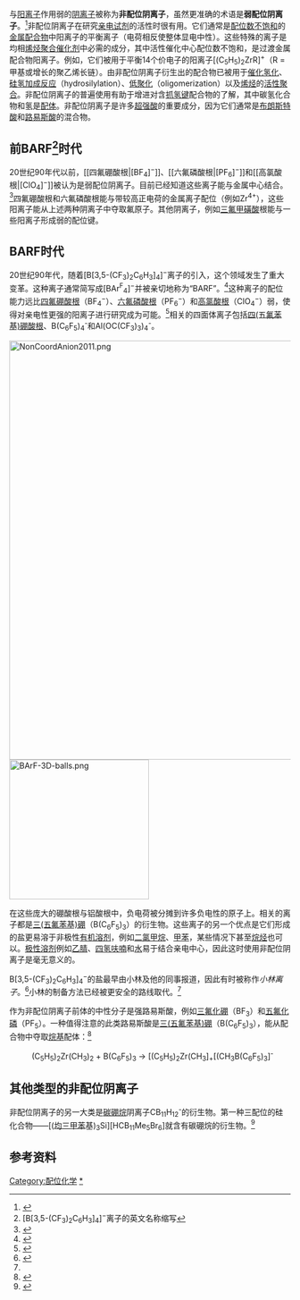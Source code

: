 与[[阳离子|阳离子]]作用弱的[[阴离子|阴离子]]被称为'''非配位阴离子'''，虽然更准确的术语是'''弱配位阴离子'''。<ref>{{cite journal | author = I. Krossing and I. Raabe | title = Noncoordinating Anions - Fact or Fiction? A Survey of Likely Candidates | year = 2004 | journal = [[Angewandte_Chemie_International_Edition|Angewandte Chemie International Edition]] | volume = 43 | issue = 16 | pages = 2066–2090 | doi = 10.1002/anie.200300620 | pmid = 15083452}}</ref>非配位阴离子在研究[[亲电试剂|亲电试剂]]的活性时很有用。它们通常是[[18电子规则|配位数不饱和]]的[[金属配合物|金属配合物]]中阳离子的平衡离子（电荷相反使整体显电中性）。这些特殊的离子是均相[[齐格勒-纳塔催化剂|烯烃聚合催化剂]]中必需的成分，其中活性催化中心配位数不饱和，是过渡金属配合物阳离子。例如，它们被用于平衡14个价电子的阳离子[(C<sub>5</sub>H<sub>5</sub>)<sub>2</sub>ZrR]<sup>+</sup>（R = 甲基或增长的聚乙烯长链）。由非配位阴离子衍生出的配合物已被用于[[催化氢化|催化氢化]]、[[硅氢加成反应|硅氢加成反应]]（hydrosilylation）、[[低聚化|低聚化]]（oligomerization）以及[[烯烃|烯烃]]的[[活性聚合|活性聚合]]。非配位阴离子的普遍使用有助于增进对含[[抓氢键|抓氢键]]配合物的了解，其中碳氢化合物和氢是[[配体|配体]]。非配位阴离子是许多[[超强酸|超强酸]]的重要成分，因为它们通常是[[布朗斯特酸|布朗斯特酸]]和[[路易斯酸|路易斯酸]]的混合物。

==前BARF<ref>[B[3,5-(CF<sub>3</sub>)<sub>2</sub>C<sub>6</sub>H<sub>3</sub>]<sub>4</sub>]<sup>−</sup>离子的英文名称缩写</ref>时代==
20世纪90年代以前，[[四氟硼酸根|[BF<sub>4</sub>]<sup>−</sup>]]、[[六氟磷酸根|[PF<sub>6</sub>]<sup>−</sup>]]和[[高氯酸根|[ClO<sub>4</sub>]<sup>−</sup>]]被认为是弱配位阴离子。目前已经知道这些离子能与金属中心结合。<ref>{{cite journal | author = Honeychuck, R. V.; Hersh, W. H. | title = Coordination of “Noncoordinating” Anions: Synthesis, Characterization, and X-ray Crystal Structures of Fluorine-Bridged [SbF<sub>6</sub>]<sup>−</sup>, [BF<sub>4</sub>]<sup>−</sup>, and [PF<sub>6</sub>]<sup>−</sup> Adducts of [R<sub>3</sub>P(CO)<sub>3</sub>(NO)W]<sup>+</sup>.  An Unconventional Order of Anion Donor Strength | year = 1989 | journal = [[Inorganic_Chemistry_(journal)|Inorganic Chemistry]] | volume = 28 | issue = 14 | pages = 2869–2886 | doi = 10.1021/ic00313a034}}</ref>四氟硼酸根和六氟磷酸根能与带较高正电荷的金属离子配位（例如Zr<sup>4+</sup>），这些阳离子能从上述两种阴离子中夺取氟原子。其他阴离子，例如[[三氟甲磺酸|三氟甲磺酸]]根能与一些阳离子形成弱的配位键。

==BARF时代==
20世纪90年代，随着[B[3,5-(CF<sub>3</sub>)<sub>2</sub>C<sub>6</sub>H<sub>3</sub>]<sub>4</sub>]<sup>−</sup>离子的引入，这个领域发生了重大变革。这种离子通常简写成[BAr<sup>F</sup><sub>4</sub>]<sup>−</sup>并被亲切地称为“BARF”。<ref name=Bergman>{{Cite journal | author = N. A. Yakelis, R. G. Bergman | title = Safe Preparation and Purification of Sodium Tetrakis[(3,5-trifluoromethyl)phenyl]borate (NaBArF<sub>24</sub>): Reliable and Sensitive Analysis of Water in Solutions of Fluorinated Tetraarylborates | journal = [[Organometallics|Organometallics]] | year = 2005 | volume = 24 | pages = 3579–3581 | doi = 10.1021/om0501428 | pmid = 19079785 | issue = 14 | pmc = 2600718}}</ref>这种离子的配位能力远比[[四氟硼酸根|四氟硼酸根]]（BF<sub>4</sub><sup>−</sup>）、[[六氟磷酸根|六氟磷酸根]]（PF<sub>6</sub><sup>−</sup>）和[[高氯酸根|高氯酸根]]（ClO<sub>4</sub><sup>−</sup>）弱，使得对亲电性更强的阳离子进行研究成为可能。<ref>{{Cite journal | author = M. Brookhart, B. Grant, A. F. Volpe, Jr. | title = [(3,5-(CF3)2C6H3)4B]-[H(OEt2)2]+: a convenient reagent for generation and stabilization of cationic, highly electrophilic organometallic complexes| journal = [[Organometallics|Organometallics]] | year = 1992 | volume = 11 | pages = 3920–3922 | doi = 10.1021/om00059a071}}</ref>相关的四面体离子包括[[四(五氟苯基)硼酸锂|四(五氟苯基)硼酸根]]、B(C<sub>6</sub>F<sub>5</sub>)<sub>4</sub><sup>-</sup>和Al(OC(CF<sub>3</sub>)<sub>3</sub>)<sub>4</sub><sup>-</sup>。

[[Image:NonCoordAnion2011.png|750px]]
[[Image:BArF-3D-balls.png|250px]]

在这些庞大的硼酸根与铝酸根中，负电荷被分摊到许多负电性的原子上。相关的离子都是[[三(五氟苯基)硼|三(五氟苯基)硼]]（B(C<sub>6</sub>F<sub>5</sub>)<sub>3</sub>）的衍生物。这些离子的另一个优点是它们形成的盐更易溶于非极性[[有机溶剂|有机溶剂]]，例如[[二氯甲烷|二氯甲烷]]、[[甲苯|甲苯]]，某些情况下甚至[[烷烃|烷烃]]也可以。[[极性溶剂|极性溶剂]]例如[[乙腈|乙腈]]、[[四氢呋喃|四氢呋喃]]和[[水|水]]易于结合亲电中心，因此这时使用非配位阴离子是毫无意义的。

B[3,5-(CF<sub>3</sub>)<sub>2</sub>C<sub>6</sub>H<sub>3</sub>]<sub>4</sub><sup>−</sup>的盐最早由小林及他的同事报道，因此有时被称作''小林离子''。<ref>{{Cite journal | author = H. Nishida, N. Takada, M. Yoshimura, T. Sonods, H. Kobayshi | title = Tetrakis(3,5-bis(trifluoromethyl)phenyl)borate. Highly lipophilic stable anionic agent for solvent-extraction of cations.| url = https://archive.org/details/sim_bulletin-of-the-chemical-society-of-japan_1984-09_57_9/page/2600 | journal = [[Bulletin_of_the_Chemical_Society_of_Japan|Bulletin of the Chemical Society of Japan]] | year = 1984 | volume = 57 | pages = 2600 | doi =10.1246/bcsj.57.2600 }}</ref>小林的制备方法已经被更安全的路线取代。<ref name="Bergman"/>

作为非配位阴离子前体的中性分子是强路易斯酸，例如[[三氟化硼|三氟化硼]]（BF<sub>3</sub>）和[[五氟化磷|五氟化磷]]（PF<sub>5</sub>）。一种值得注意的此类路易斯酸是[[三(五氟苯基)硼|三(五氟苯基)硼]]（B(C<sub>6</sub>F<sub>5</sub>)<sub>3</sub>），能从配合物中夺取[[烷基|烷基]]配体：<ref>{{cite journal | author = G.Erker | title = Tris(pentafluorophenyl)borane: a Special Boron Lewis Acid for Special Reactions | journal = [[Dalton_Transactions|Dalton Transactions]] | year = 2005 | pages = 1883–1890 | doi = 10.1039/b503688g| pmid =15909033 | issue = 11 }}</ref>
:(C<sub>5</sub>H<sub>5</sub>)<sub>2</sub>Zr(CH<sub>3</sub>)<sub>2</sub>  +  B(C<sub>6</sub>F<sub>5</sub>)<sub>3</sub>   →   [(C<sub>5</sub>H<sub>5</sub>)<sub>2</sub>Zr(CH<sub>3</sub>]<sub>+</sub>[(CH<sub>3</sub>B(C<sub>6</sub>F<sub>5</sub>)<sub>3</sub>]<sup>-</sup>

==其他类型的非配位阴离子==
非配位阴离子的另一大类是[[碳硼烷|碳硼烷]]阴离子CB<sub>11</sub>H<sub>12</sub><sup>-</sup>的衍生物。第一种三配位的硅化合物——[([[均三甲苯|均三甲苯]]基)<sub>3</sub>Si][HCB<sub>11</sub>Me<sub>5</sub>Br<sub>6</sub>]就含有碳硼烷的衍生物。<ref>{{cite journal | author = Kim, K.-C.; Reed, C. A.; Elliott, D. W.; Mueller,  L. J.; Tham, F.; Lin, L.;  Lambert, J. B. | title = Crystallographic Evidence for a Free Silylium Ion | journal = [[Science_(journal)|Science]] | year = 2002 | volume = 297 | pages = 825–827 | doi = 10.1126/science.1073540 | pmid = 12161650 | issue = 5582}}</ref>

==参考资料==
{{reflist}}

[[Category:配位化学|Category:配位化学]]
[[Category:非配位阴离子|*]]